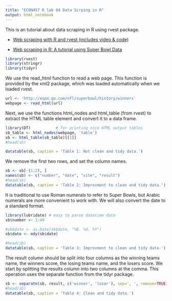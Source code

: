 ```yaml
---
title: "ECON457 R lab 04 Data Scrping in R"
output: html_notebook
---
```





This is an tutorial about data scraping in R using rvest package.

  - [Web scraping with R and rvest (includes video & code)](http://www.computerworld.com/article/2909560/business-intelligence/web-scraping-with-r-and-rvest-includes-video-code.html) 


 - [Web scraping in R: A tutorial using Super Bowl Data](https://rpubs.com/Radcliffe/superbowl)


```r
library(rvest)
library(stringr)
library(tidyr)
```


We use the read_html function to read a web page. This function is provided by the xml2 package, which was loaded automatically when we loaded rvest.


```r


url <- 'http://espn.go.com/nfl/superbowl/history/winners'
webpage <- read_html(url)
```

Next, we use the functions html_nodes and html_table (from rvest) to extract the HTML table element and convert it to a data frame.


```r
library(DT)           # for printing nice HTML output tables
sb_table <- html_nodes(webpage, 'table')
sb <- html_table(sb_table)[[1]]
#head(sb)

datatable(sb, caption = 'Table 1: Not clean and tidy data.')
```

We remove the first two rows, and set the column names.

```r


sb <- sb[-(1:2), ]
names(sb) <- c("number", "date", "site", "result")
#head(sb)
datatable(sb, caption = 'Table 2: Improvment to clean and tidy data.')
```





It is traditional to use Roman numerals to refer to Super Bowls, but Arabic numerals are more convenient to work with. We will also convert the date to a standard format.




```r
library(lubridate) # easy to parse datetime data
sb$number <- 1:49

#sb$date <- as.Date(sb$date, "%B. %d, %Y")
sb$date <- mdy(sb$date)

#head(sb)
datatable(sb, caption = 'Table 3: Improvment to clean and tidy data.')
```


The result column should be split into four columns as the winning teams name, the winners score, the losing teams name, and the losers score. We start by splitting the results column into two columns at the comma. This operation uses the separate function from the tidyr package.


```r
sb <- separate(sb, result, c('winner', 'loser'), sep=', ', remove=TRUE)
#head(sb)
datatable(sb, caption = 'Table 4: Clean and tidy data.')
```

